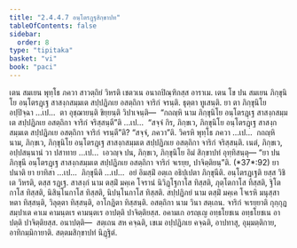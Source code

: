 ```yaml
---
title: "2.4.4.7 อนฺโตรฏฺฐสิกฺขาปท"
tableOfContents: false
sidebar:
  order: 8
type: "tipitaka"
basket: "vi"
book: "paci"
---
```



<DynamicBreadcrumb />

<Division number="961" book="paci">

<Paragraph number="2952" book="paci">
เตน สมเยน พุทฺโธ ภควา สาวตฺถิยํ วิหรติ เชตวเน อนาถปิณฺฑิกสฺส อาราเม. เตน โข ปน สมเยน ภิกฺขุนิโย อนฺโตรฏฺเฐ สาสงฺกสมฺมเต สปฺปฏิภเย อสตฺถิกา จาริกํ จรนฺติ. ธุตฺตา ทูเสนฺติ.
</Paragraph>

<Paragraph number="2953" book="paci">
ยา ตา ภิกฺขุนิโย อปฺปิจฺฉา …เป…  ตา อุชฺฌายนฺติ ขิยฺยนฺติ วิปาเจนฺติ—  “กถญฺหิ นาม ภิกฺขุนิโย อนฺโตรฏฺเฐ สาสงฺกสมฺมเต สปฺปฏิภเย อสตฺถิกา จาริกํ จริสฺสนฺตี”ติ …เป…  “สจฺจํ กิร, ภิกฺขเว, ภิกฺขุนิโย อนฺโตรฏฺเฐ สาสงฺกสมฺมเต สปฺปฏิภเย อสตฺถิกา จาริกํ จรนฺตี”ติ? “สจฺจํ, ภควา”ติ. วิครหิ พุทฺโธ ภควา …เป…  กถญฺหิ นาม, ภิกฺขเว, ภิกฺขุนิโย อนฺโตรฏฺเฐ สาสงฺกสมฺมเต สปฺปฏิภเย อสตฺถิกา จาริกํ จริสฺสนฺติ. เนตํ, ภิกฺขเว, อปฺปสนฺนานํ วา ปสาทาย …เป…  เอวญฺจ ปน, ภิกฺขเว, ภิกฺขุนิโย อิมํ สิกฺขาปทํ อุทฺทิสนฺตุ—
</Paragraph>

</Division>
<Division number="962" book="paci">

<Paragraph number="2954" book="paci">
<Emphasis>“ยา ปน ภิกฺขุนี อนฺโตรฏฺเฐ สาสงฺกสมฺมเต สปฺปฏิภเย อสตฺถิกา จาริกํ จเรยฺย, ปาจิตฺติยนฺ”</Emphasis>ติ. (*37*:<Emphasis>92</Emphasis>)
</Paragraph>

</Division>
<Division number="963" book="paci">

<Paragraph number="2955" book="paci">
<Emphasis>ยา ปนา</Emphasis>ติ ยา ยาทิสา …เป…  <Emphasis>ภิกฺขุนี</Emphasis>ติ …เป…  อยํ อิมสฺมิํ อตฺเถ อธิปฺเปตา ภิกฺขุนีติ.
</Paragraph>

<Paragraph number="2956" book="paci">
<Emphasis>อนฺโตรฏฺเฐ</Emphasis>ติ ยสฺส วิชิเต วิหรติ, ตสฺส รฏฺเฐ.
</Paragraph>

<Paragraph number="2957" book="paci">
<Emphasis>สาสงฺกํ</Emphasis> นาม ตสฺมิํ มคฺเค โจรานํ นิวิฏฺโฐกาโส ทิสฺสติ, ภุตฺโตกาโส ทิสฺสติ, ฐิโตกาโส ทิสฺสติ, นิสินฺโนกาโส ทิสฺสติ, นิปนฺโนกาโส ทิสฺสติ.
</Paragraph>

<Paragraph number="2958" book="paci">
<Emphasis>สปฺปฏิภยํ</Emphasis> นาม ตสฺมิํ มคฺเค โจเรหิ มนุสฺสา หตา ทิสฺสนฺติ, วิลุตฺตา ทิสฺสนฺติ, อาโกฏิตา ทิสฺสนฺติ.
</Paragraph>

<Paragraph number="2959" book="paci">
<Emphasis>อสตฺถิกา</Emphasis> นาม วินา สตฺเถน.
</Paragraph>

<Paragraph number="2960" book="paci">
<Emphasis>จาริกํ จเรยฺยา</Emphasis>ติ กุกฺกุฏสมฺปาเต คาเม คามนฺตเร คามนฺตเร อาปตฺติ ปาจิตฺติยสฺส. อคามเก อรญฺเญ อทฺธโยชเน อทฺธโยชเน อาปตฺติ ปาจิตฺติยสฺส.
</Paragraph>

</Division>
<Division number="964" book="paci">

<Paragraph number="2961" book="paci">
อนาปตฺติ—  สตฺเถน สห คจฺฉติ, เขเม อปฺปฏิภเย คจฺฉติ, อาปทาสุ, อุมฺมตฺติกาย, อาทิกมฺมิกายาติ.

</Paragraph>
</Division>

<Paragraph number="2962" type="center" book="paci">
สตฺตมสิกฺขาปทํ นิฏฺฐิตํ.
</Paragraph>